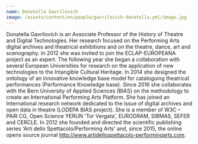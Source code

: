 ```yaml
---
name: Donatella Gavrilovich
image: /assets/content/en/people/gavrilovich-donatella.yml/image.jpg
---
```

Donatella Gavrilovich is an Associate Professor of the History of Theatre and Digital Technologies. Her research focused on the Performing Arts digital archives and theatrical exhibitions and on the theatre, dance, art and scenography. In 2012 she was invited to join the ECLAP-EUROPEANA project as an expert. The following year she began a collaboration with several European Universities for research on the application of new technologies to the Intangible Cultural Heritage. In 2014 she designed the ontology of an innovative knowledge base model for cataloguing theatrical performances (Performance Knowledge base). Since 2016 she collaborates with the Bern University of Applied Sciences (BIAS) on the methodology to create an International Performing Arts Platform. She has joined an International research network dedicated to the issue of digital archives and open data in theatre (LODEPA BIAS project). She is a member of W3C – PAIR CG, Open Science YERUN 'Tor Vergata', EURODRAM, SIBMAS, SEFER and CERCLE. In 2012 she founded and directed the scientific publishing series 'Arti dello Spettacolo/Performing Arts' and, since 2015, the online opens source journal http://www.artidellospettacolo-performingarts.com.
